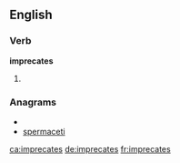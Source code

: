 ==English==

===Verb===
'''imprecates'''

# {{third-person singular of|[[imprecate]]}}

===Anagrams===
* {{alphagram|aceeimprst}}
* [[spermaceti#English|spermaceti]]

[[ca:imprecates]]
[[de:imprecates]]
[[fr:imprecates]]